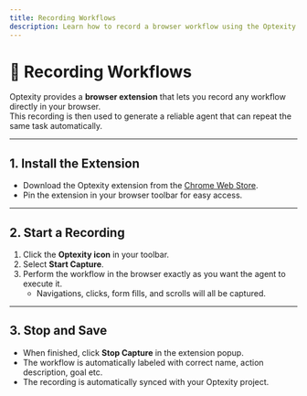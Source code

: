 ```yaml
---
title: Recording Workflows
description: Learn how to record a browser workflow using the Optexity extension.
---
```


# 🎥 Recording Workflows

Optexity provides a **browser extension** that lets you record any workflow directly in your browser.  
This recording is then used to generate a reliable agent that can repeat the same task automatically.

---

## 1. Install the Extension

- Download the Optexity extension from the [Chrome Web Store](https://chromewebstore.google.com/detail/optexity-recorder/decfopkioendgacpglnfbkcnlibefcmc).  
- Pin the extension in your browser toolbar for easy access.  

---

## 2. Start a Recording

1. Click the **Optexity icon** in your toolbar.  
2. Select **Start Capture**.  
3. Perform the workflow in the browser exactly as you want the agent to execute it.  
   - Navigations, clicks, form fills, and scrolls will all be captured.  

---

## 3. Stop and Save

- When finished, click **Stop Capture** in the extension popup.
- The workflow is automatically labeled with correct name, action description, goal etc.
- The recording is automatically synced with your Optexity project.  
